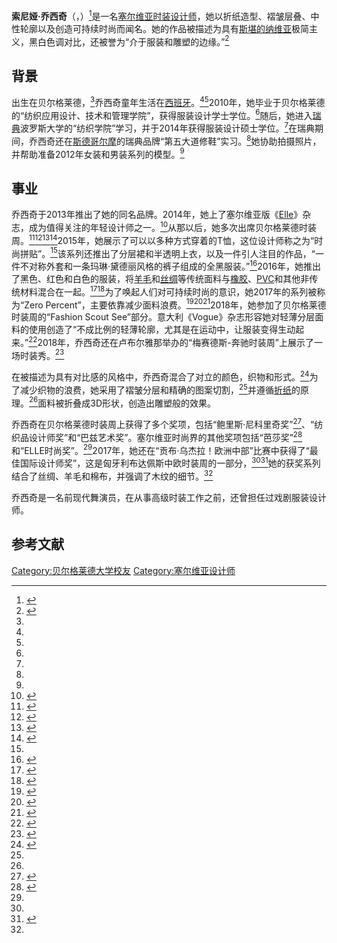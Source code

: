 {{Rough translation|time=2021-05-19T12:52:15+00:00}}
{{Orphan|time=2021-02-22T09:55:57+00:00}}
{{Infobox person
| name= 索尼娅·乔西奇
| image= 
| occupation= 时装设计师
| image_size= 
| caption  = 
| nationality=  [[塞尔维亚人|塞尔维亚人]]
| born =  
| birth_date= {{birth year and age|1988}}
| death_date  = 
| known_for= 可持续的时尚和折纸造型
| website = {{URL|https://www.sonjajocic.com/}}
| children       = 
}}

'''索尼娅·乔西奇'''（{{lang-sr|Соња Јоцић/Sonja Jocić}}，{{bd|1988年}}）<ref name="espreso.rs">{{cite web|url=https://glossy.espreso.rs/moda-i-lepota/u-trendu/6333/neprozivljena-igra-sonje-jocic|title=Neproživljena igra Sonje Jocić|publisher=}}</ref>是一名[[塞尔维亚|塞尔维亚]][[时装设计师|时装设计师]]，她以折纸造型、褶皱层叠、中性轮廓以及创造可持续时尚而闻名。她的作品被描述为具有[[斯堪的纳维亚|斯堪的纳维亚]]极简主义，黑白色调对比，还被誉为“介于服装和雕塑的边缘。”<ref name="elle.rs">{{cite web|url=http://www.elle.rs/lifestyle/elle-licnosti/11436-dizajnerski-profil-sonja-jocic.html|title=Dizajnerski profil: Sonja Jocić|publisher=}}</ref>

== 背景 ==
出生在贝尔格莱德，<ref name="design42day.com"/>乔西奇童年生活在[[西班牙|西班牙]]。<ref name="espreso.rs"/><ref name="auto"/>2010年，她毕业于贝尔格莱德的“纺织应用设计、技术和管理学院”，获得服装设计学士学位。<ref name="notjustalabel.com"/>随后，她进入[[瑞典|瑞典]]波罗斯大学的“纺织学院”学习，并于2014年获得服装设计硕士学位。<ref name="notjustalabel.com"/>在瑞典期间，乔西奇还在[[斯德哥尔摩|斯德哥尔摩]]的瑞典品牌“第五大道修鞋”实习。<ref name="notjustalabel.com"/>她协助拍摄照片，并帮助准备2012年女装和男装系列的模型。<ref name="notjustalabel.com"/>

== 事业 ==
乔西奇于2013年推出了她的同名品牌。2014年，她上了塞尔维亚版《[[Elle|Elle]]》杂志，成为值得关注的年轻设计师之一。<ref>{{cite web|url=http://www.elle.rs/lifestyle/elle-licnosti/11077-4-zvezde-nove-scene.html|title=4 zvezde nove scene|publisher=}}</ref>从那以后，她多次出席贝尔格莱德时装周。<ref>{{cite web|url=http://belgradefashionweek.com/index.php/2017/10/29/sonja-jocic-6/|title=Sonja Jocić – FashionWeek|website=belgradefashionweek.com|date=2017-10-29}}</ref><ref>{{cite web|url=http://belgradefashionweek.com/index.php/2017/03/31/sonja-jocic-5/|title=Sonja Jocić – FashionWeek|website=belgradefashionweek.com|date=2017-03-31}}</ref><ref>{{cite web|url=http://belgradefashionweek.com/index.php/2015/10/28/sonja-jocic-3/|title=Sonja Jocić – FashionWeek|website=belgradefashionweek.com|date=2015-10-28}}</ref><ref>{{cite web|url=http://belgradefashionweek.com/index.php/2015/11/09/sonja-jocic-2/|title=Sonja Jocić – FashionWeek|website=belgradefashionweek.com|date=2015-11-09}}</ref>2015年，她展示了可以以多种方式穿着的T恤，这位设计师称之为“时尚拼贴”。<ref name="elle.rs"/>该系列还推出了分层裙和半透明上衣，以及一件引人注目的作品，“一件不对称外套和一条玛琳·黛德丽风格的裤子组成的全黑服装。”<ref name="design42day.com">{{cite web|url=https://design42day.com/magazine/sonja-jocic-belgrade-fashion-week-ss15/|title=The latest show at this year's Belgrade Fashion Week|website=design42day.com}}</ref>2016年，她推出了黑色、红色和白色的服装，将[[羊毛|羊毛]]和[[丝绸|丝绸]]等传统面料与[[橡胶|橡胶]]、[[PVC|PVC]]和其他非传统材料混合在一起。<ref>{{cite web|url=http://www.harpersbazaar.rs/moda/revije/sonja-jocic|title=Sonja Jocić - Harper's BAZAAR Srbija|first=Mini STUDIO Publishing|last=Group|publisher=}}</ref><ref>{{cite web|url=https://design42day.com/magazine/serbian-designer-sonja-jocic/|title=Serbian Designer explores construction and deconstruction|website=design42day.com}}</ref>为了唤起人们对可持续时尚的意识，她2017年的系列被称为“Zero Percent”，主要依靠减少面料浪费。<ref>{{cite web|url=https://zena.blic.rs/moda/najnoviji-trendovi-predstavljeni-na-belgrade-fashion-week-u-markantni-kaputi-vladaju/nqz50j6|title=Najnoviji trendovi predstavljeni na Belgrade Fashion Week-u: Markantni kaputi vladaju jesenjom sezonom|publisher=}}</ref><ref name="telegraf.rs">{{cite web|url=http://www.telegraf.rs/zivot-i-stil/2433812-belgrade-fashion-week-energija-boja|title=Belgrade Fashion Week: Energija boja!|website=www.telegraf.rs}}</ref><ref>{{cite web|url=http://www.vogue.it/vogue-talents/news/2016/05/17/belgrade-fashion-week/|title=Belgrade Fashion Week - Vogue.it|date=2016-05-17|publisher=}}</ref>2018年，她参加了贝尔格莱德时装周的“Fashion Scout See”部分。意大利《Vogue》杂志形容她对轻薄分层面料的使用创造了“不成比例的轻薄轮廓，尤其是在运动中，让服装变得生动起来。”<ref>{{cite web|url=http://www.vogue.it/vogue-talents/news/2018/05/03/belgrade-fashion-week-fashion-scout-see-moda-sostenibile-autunno-inverno-2018-19/|title=Fashion Scout SEE @ Belgrade Fashion Week - Vogue.it|date=2018-05-03|publisher=}}</ref>2018年，乔西奇还在卢布尔雅那举办的“梅赛德斯-奔驰时装周”上展示了一场时装秀。<ref>{{cite web|url=https://www.rtvslo.si/zabava/moda/ljubitelji-mode-hitijo-v-ljubljano-zacel-se-je-teden-mode/454595|title=Ljubitelji mode hitijo v Ljubljano, začel se je teden mode|publisher=}}</ref>

在被描述为具有对比感的风格中，乔西奇混合了对立的颜色，织物和形式。<ref name="notjustalabel.com">{{cite web|url=https://www.notjustalabel.com/designer/sonja-jocic|title=SONJA JOCIC|website=www.notjustalabel.com}}</ref>为了减少织物的浪费，她采用了褶皱分层和精确的图案切割，<ref name="notjustalabel.com"/>并遵循[[折纸|折纸]]的原理。<ref name="notjustalabel.com"/>面料被折叠成3D形状，创造出雕塑般的效果。

乔西奇在贝尔格莱德时装周上获得了多个奖项，包括“鲍里斯·尼科里奇奖”<ref>{{cite web|url=http://www.telegraf.rs/zivot-i-stil/2487289-dodelom-nagrada-u-skupstini-grada-beograda-zavrsen-40-belgrade-fashion-week-foto|title=Dodelom nagrada u Skupštini grada Beograda završen 40. Belgrade Fashion Week! (FOTO)|website=www.telegraf.rs}}</ref>、“纺织品设计师奖”和“巴兹艺术奖”。塞尔维亚时尚界的其他奖项包括“芭莎奖”<ref>{{cite web|url=http://42magazin.rs/sonja-izmedu-srbije-skandinavije/|title=Sonja Jocić - između Srbije i Skandinavije - 42 magazin|date=2016-11-30|publisher=}}</ref>和“ELLE时尚奖”。<ref name="elle.rs"/>2017年，她还在“贡布·乌杰拉！欧洲中部”比赛中获得了“最佳国际设计师奖”，这是匈牙利布达佩斯中欧时装周的一部分，<ref name="telegraf.rs"/><ref name="auto">{{cite web|url=http://www.rts.rs/page/rts/sr/Dijaspora/story/1518/vesti/2913443/sonja-jocic-na-budimpestanskoj-nedelji-modnog-dizajna.html|title=Sonja Jocić na budimpeštanskoj Nedelji modnog dizajna|first=RTS, Radio televizija Srbije, Radio Television of|last=Serbia|publisher=}}</ref>她的获奖系列结合了丝绸、羊毛和棉布，并强调了木纹的细节。<ref name="auto"/>

乔西奇是一名前现代舞演员，在从事高级时装工作之前，还曾担任过戏剧服装设计师。

== 参考文献 ==
{{reflist|30em}}

{{normdaten}}
{{DEFAULTSORT:jocic}}
[[Category:贝尔格莱德大学校友|Category:贝尔格莱德大学校友]]
[[Category:塞尔维亚设计师|Category:塞尔维亚设计师]]